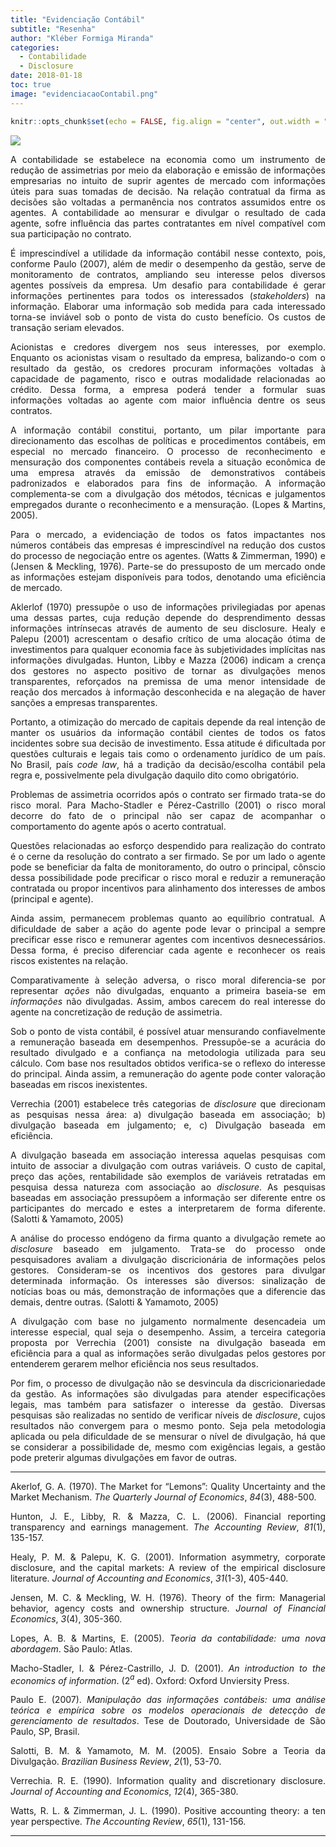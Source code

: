 ```yaml
---
title: "Evidenciação Contábil"
subtitle: "Resenha"
author: "Kléber Formiga Miranda"
categories:
  - Contabilidade
  - Disclosure
date: 2018-01-18
toc: true
image: "evidenciacaoContabil.png"
---
```


```r
knitr::opts_chunk$set(echo = FALSE, fig.align = "center", out.width = "100%")
```

<style> body {text-align: justify} </style>

![](evidenciacaoContabil.png)

A contabilidade se estabelece na economia como um instrumento de redução de 
assimetrias por meio da elaboração e emissão de informações empresarias no 
intuito de suprir agentes de mercado com informações úteis para suas tomadas de 
decisão. Na relação contratual da firma as decisões são voltadas a permanência 
nos contratos assumidos entre os agentes. A contabilidade ao mensurar e divulgar 
o resultado de cada agente, sofre influência das partes contratantes em nível 
compatível com sua participação no contrato.

É imprescindível a utilidade da informação contábil nesse contexto, pois, 
conforme Paulo (2007), além de medir o desempenho da gestão, serve de 
monitoramento de contratos, ampliando seu interesse pelos diversos agentes 
possíveis da empresa. Um desafio para contabilidade é gerar informações 
pertinentes para todos os interessados (*stakeholders*) na informação. Elaborar 
uma informação sob medida para cada interessado torna-se inviável sob o ponto de 
vista do custo benefício. Os custos de transação seriam elevados.

Acionistas e credores divergem nos seus interesses, por exemplo. Enquanto os 
acionistas visam o resultado da empresa, balizando-o com o resultado da gestão, 
os credores procuram informações voltadas à capacidade de pagamento, risco e 
outras modalidade relacionadas ao crédito. Dessa forma, a empresa poderá tender 
a formular suas informações voltadas ao agente com maior influência dentre os 
seus contratos.

A informação contábil constitui, portanto, um pilar importante para 
direcionamento das escolhas de políticas e procedimentos contábeis, em especial 
no mercado financeiro. O processo de reconhecimento e mensuração dos componentes 
contábeis revela a situação econômica de uma empresa através da emissão de 
demonstrativos contábeis padronizados e elaborados para fins de informação. A 
informação complementa-se com a divulgação dos métodos, técnicas e julgamentos 
empregados durante o reconhecimento e a mensuração. (Lopes & Martins, 2005).

Para o mercado, a evidenciação de todos os fatos impactantes nos números 
contábeis das empresas é imprescindível na redução dos custos do processo de 
negociação entre os agentes. (Watts & Zimmerman, 1990) e (Jensen & Meckling, 
1976). Parte-se do pressuposto de um mercado onde as informações estejam 
disponíveis para todos, denotando uma eficiência de mercado.

Aklerlof (1970) pressupõe o uso de informações privilegiadas por apenas uma 
dessas partes, cuja redução depende do desprendimento dessas informações 
intrínsecas através de aumento de seu disclosure. Healy e Palepu (2001) 
acrescentam o desafio crítico de uma alocação ótima de investimentos para 
qualquer economia face às subjetividades implícitas nas informações divulgadas. 
Hunton, Libby e Mazza (2006) indicam a crença dos gestores no aspecto positivo 
de tornar as divulgações menos transparentes, reforçados na premissa de uma 
menor intensidade de reação dos mercados à informação desconhecida e na alegação 
de haver sanções a empresas transparentes.

Portanto, a otimização do mercado de capitais depende da real intenção de manter 
os usuários da informação contábil cientes de todos os fatos incidentes sobre 
sua decisão de investimento. Essa atitude é dificultada por questões culturais e 
legais tais como o ordenamento jurídico de um país. No Brasil, país *code law*, 
há a tradição da decisão/escolha contábil pela regra e, possivelmente pela 
divulgação daquilo dito como obrigatório.	

Problemas de assimetria ocorridos após o contrato ser firmado trata-se do risco 
moral. Para Macho-Stadler e Pérez-Castrillo (2001) o risco moral decorre do fato 
de o principal não ser capaz de acompanhar o comportamento do agente após o 
acerto contratual.

Questões relacionadas ao esforço despendido para realização do contrato é o 
cerne da resolução do contrato a ser firmado. Se por um lado o agente pode se 
beneficiar da falta de monitoramento, do outro o principal, cônscio dessa 
possibilidade pode precificar o risco moral e reduzir a remuneração contratada 
ou propor incentivos para alinhamento dos interesses de ambos (principal e 
agente).

Ainda assim, permanecem problemas quanto ao equilíbrio contratual. A dificuldade 
de saber a ação do agente pode levar o principal a sempre precificar esse risco 
e remunerar agentes com incentivos desnecessários. Dessa forma, é preciso 
diferenciar cada agente e reconhecer os reais riscos existentes na relação.

Comparativamente à seleção adversa, o risco moral diferencia-se por representar 
*ações* não divulgadas, enquanto a primeira baseia-se em *informações* não 
divulgadas. Assim, ambos carecem do real interesse do agente na concretização de 
redução de assimetria.

Sob o ponto de vista contábil, é possível atuar mensurando confiavelmente a 
remuneração baseada em desempenhos. Pressupõe-se a acurácia do resultado 
divulgado e a confiança na metodologia utilizada para seu cálculo. Com base nos 
resultados obtidos verifica-se o reflexo do interesse do principal. Ainda assim, 
a remuneração do agente pode conter valoração baseadas em riscos inexistentes.

Verrechia (2001) estabelece três categorias de *disclosure* que direcionam as 
pesquisas nessa área: a) divulgação baseada em associação; b) divulgação baseada 
em julgamento; e, c) Divulgação baseada em eficiência.

A divulgação baseada em associação interessa aquelas pesquisas com intuito de 
associar a divulgação com outras variáveis. O custo de capital, preço das ações,
rentabilidade são exemplos de variáveis retratadas em pesquisa dessa natureza 
com associação ao *disclosure*. As pesquisas baseadas em associação pressupõem a 
informação ser diferente entre os participantes do mercado e estes a 
interpretarem de forma diferente. (Salotti & Yamamoto, 2005)

A análise do processo endógeno da firma quanto a divulgação remete ao 
*disclosure* baseado em julgamento. Trata-se do processo onde pesquisadores 
avaliam a divulgação discricionária de informações pelos gestores. Consideram-se 
os incentivos dos gestores para divulgar determinada informação. Os interesses 
são diversos: sinalização de notícias boas ou más, demonstração de informações 
que a diferencie das demais, dentre outras. (Salotti & Yamamoto, 2005)

A divulgação com base no julgamento normalmente desencadeia um interesse 
especial, qual seja o desempenho. Assim, a terceira categoria proposta por 
Verrechia (2001) consiste na divulgação baseada em eficiência para a qual as 
informações serão divulgadas pelos gestores por entenderem gerarem melhor 
eficiência nos seus resultados.

Por fim, o processo de divulgação não se desvincula da discricionariedade da 
gestão. As informações são divulgadas para atender especificações legais, mas 
também para satisfazer o interesse da gestão. Diversas pesquisas são realizadas 
no sentido de verificar níveis de *disclosure*, cujos resultados não convergem 
para o mesmo ponto. Seja pela metodologia aplicada ou pela dificuldade de se 
mensurar o nível de divulgação, há que se considerar a possibilidade de, mesmo 
com exigências legais, a gestão pode preterir algumas divulgações em favor de 
outras.

---

Akerlof, G. A. (1970). The Market for "Lemons": Quality Uncertainty and the
Market Mechanism. *The Quarterly Journal of Economics*, *84*(3), 488-500.

Hunton, J. E., Libby, R. & Mazza, C. L. (2006). Financial reporting transparency 
and earnings management. *The Accounting Review*, *81*(1), 135-157.

Healy, P. M. & Palepu, K. G. (2001). Information asymmetry, corporate disclosure, and the
capital markets: A review of the empirical disclosure literature. *Journal of Accounting*
*and Economics*, *31*(1-3), 405-440.

Jensen, M. C. & Meckling, W. H. (1976). Theory of the firm: Managerial behavior, agency
costs and ownership structure. *Journal of Financial Economics*, *3*(4), 305-360.

Lopes, A. B. & Martins, E. (2005). *Teoria da contabilidade: uma nova abordagem*.
São Paulo: Atlas.

Macho-Stadler, I. & Pérez-Castrillo, J. D. (2001). *An introduction to the*
*economics of information*. (2$^{a}$ ed). Oxford: Oxford Unviersity Press.

Paulo E. (2007). *Manipulação das informações contábeis: uma análise teórica e empírica sobre*
*os modelos operacionais de detecção de gerenciamento de resultados*. Tese de Doutorado,
Universidade de São Paulo, SP, Brasil.

Salotti, B. M. & Yamamoto, M. M. (2005). Ensaio Sobre a Teoria da Divulgação.
*Brazilian Business Review*, *2*(1), 53-70.

Verrechia. R. E. (1990). Information quality and discretionary disclosure. *Journal of*
*Accounting and Economics*, *12*(4), 365-380.

Watts, R. L. & Zimmerman, J. L. (1990). Positive accounting theory: a ten year perspective.
*The Accounting Review*, *65*(1), 131-156.

---
